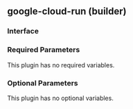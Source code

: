 ## google-cloud-run (builder)

### Interface

### Required Parameters

This plugin has no required variables.

### Optional Parameters

This plugin has no optional variables.
